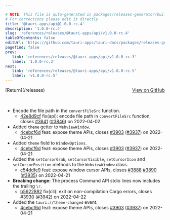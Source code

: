 ```yaml
---

# NOTE: This file is auto-generated in packages/releases-generator/build.ts
# For corrections please edit it directly
title: '@tauri-apps/api@1.0.0-rc.4'
description: '1.0.0-rc.4'
slug: 'references/releases/@tauri-apps/api/v1.0.0-rc.4'
tableOfContents: false
editUrl: 'https://github.com/tauri-apps/tauri-docs/packages/releases-generator/build.ts'
pagefind: false
prev:
   link: 'references/releases/@tauri-apps/api/v1.0.0-rc.3'
   label: '1.0.0-rc.3'
next:
   link: 'references/releases/@tauri-apps/api/v1.0.0-rc.5'
   label: 'v1.0.0-rc.5'
---
```


			

<ReleaseSidebar slug="references/releases/@tauri-apps/api"  packageName="@tauri-apps/api" />

<div style="margin-bottom:3rem; display: flex; justify-content: space-between; align-items: center"><span>[Return](/releases)</span><span><a href="https://github.com/tauri-apps/tauri/releases/tag/@tauri-apps/api-v1.0.0-rc.4">View on GitHub</a></span></div>

- Encode the file path in the `convertFileSrc` function.
  - [42e8d9cf](https://www.github.com/tauri-apps/tauri/commit/42e8d9cf925089e9ad591198ee04b0cc0a0eed48) fix(api): encode file path in `convertFileSrc` function, closes [#3841](https://www.github.com/tauri-apps/tauri/pull/3841) ([#3846](https://www.github.com/tauri-apps/tauri/pull/3846)) on 2022-04-02
- Added `theme` getter to `WebviewWindow`.
  - [4cebcf6d](https://www.github.com/tauri-apps/tauri/commit/4cebcf6da7cad1953e0f01b426afac3b5ef1f81e) feat: expose theme APIs, closes [#3903](https://www.github.com/tauri-apps/tauri/pull/3903) ([#3937](https://www.github.com/tauri-apps/tauri/pull/3937)) on 2022-04-21
- Added `theme` field to `WindowOptions`.
  - [4cebcf6d](https://www.github.com/tauri-apps/tauri/commit/4cebcf6da7cad1953e0f01b426afac3b5ef1f81e) feat: expose theme APIs, closes [#3903](https://www.github.com/tauri-apps/tauri/pull/3903) ([#3937](https://www.github.com/tauri-apps/tauri/pull/3937)) on 2022-04-21
- Added the `setCursorGrab`, `setCursorVisible`, `setCursorIcon` and `setCursorPosition` methods to the `WebviewWindow` class.
  - [c54ddfe9](https://www.github.com/tauri-apps/tauri/commit/c54ddfe9338e7eb90b4d5b02dfde687d432d5bc1) feat: expose window cursor APIs, closes [#3888](https://www.github.com/tauri-apps/tauri/pull/3888) [#3890](https://www.github.com/tauri-apps/tauri/pull/3890) ([#3935](https://www.github.com/tauri-apps/tauri/pull/3935)) on 2022-04-21
- **Breaking change:** The process Command API stdio lines now includes the trailing `\r`.
  - [b5622882](https://www.github.com/tauri-apps/tauri/commit/b5622882cf3748e1e5a90915f415c0cd922aaaf8) fix(cli): exit on non-compilation Cargo errors, closes [#3930](https://www.github.com/tauri-apps/tauri/pull/3930) ([#3942](https://www.github.com/tauri-apps/tauri/pull/3942)) on 2022-04-22
- Added the `tauri://theme-changed` event.
  - [4cebcf6d](https://www.github.com/tauri-apps/tauri/commit/4cebcf6da7cad1953e0f01b426afac3b5ef1f81e) feat: expose theme APIs, closes [#3903](https://www.github.com/tauri-apps/tauri/pull/3903) ([#3937](https://www.github.com/tauri-apps/tauri/pull/3937)) on 2022-04-21

